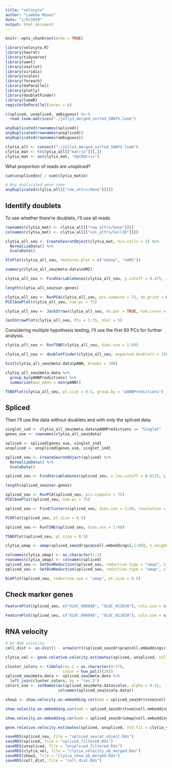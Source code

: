 ```yaml
---
title: "velocyto"
author: "Lambda Moses"
date: "1/9/2019"
output: html_document
---
```


```r
knitr::opts_chunk$set(echo = TRUE)
```

```r
library(velocyto.R)
library(Seurat)
library(tidyverse)
library(uwot)
library(zeallot)
library(viridis)
library(scales)
library(foreach)
library(doParallel)
library(plotly)
library(doubletFinder)
library(loomR)
registerDoParallel(cores = 6)
```

```r
c(spliced, unspliced, ambiguous) %<-%
  read.loom.matrices("./jelly3_merged_sorted_S0WY5.loom")
```

```r
anyDuplicated(rownames(spliced))
anyDuplicated(rownames(unspliced))
anyDuplicated(rownames(ambiguous))
```

```r
clytia_all <- connect("./jelly3_merged_sorted_S0WY5.loom")
clytia_mat <- t(clytia_all[["matrix"]][,])
clytia_mat <- as(clytia_mat, "dgCMatrix")
```
What proportion of reads are unspliced?
```r
sum(unspliced@x) / sum(clytia_mat@x)
```

```r
# Any duplicated gene name
anyDuplicated(clytia_all[["row_attrs/Gene"]][])
```

## Identify doublets
To see whether there're doublets, I'll use all reads 
```r
rownames(clytia_mat) <- clytia_all[["row_attrs/Gene"]][]
colnames(clytia_mat) <- clytia_all[["col_attrs/CellID"]][]
```

```r
clytia_all_seu <- CreateSeuratObject(clytia_mat, min.cells = 3) %>% 
  NormalizeData() %>% 
  ScaleData()
```

```r
VlnPlot(clytia_all_seu, features.plot = c("nGene", "nUMI"))
```

```r
summary(clytia_all_seu@meta.data$nUMI)
```

```r
clytia_all_seu <- FindVariableGenes(clytia_all_seu, y.cutoff = 0.475, x.low.cutoff = 0.0125)
```

```r
length(clytia_all_seu@var.genes)
```

```r
clytia_all_seu <- RunPCA(clytia_all_seu, pcs.compute = 75, do.print = FALSE)
PCElbowPlot(clytia_all_seu, num.pc = 75)
```

```r
clytia_all_seu <- JackStraw(clytia_all_seu, do.par = TRUE, num.cores = 20, num.pc = 75)
```

```r
JackStrawPlot(clytia_all_seu, PCs = 1:75, nCol = 5)
```

Considering multiple hypothesis testing, I'll use the first 60 PCs for further analysis.

```r
clytia_all_seu <- RunTSNE(clytia_all_seu, dims.use = 1:60)
```

```r
clytia_all_seu <- doubletFinder(clytia_all_seu, expected.doublets = 150)
```

```r
hist(clytia_all_seu@meta.data$pANN, breaks = 100)
```

```r
clytia_all_seu@meta.data %>% 
  group_by(pANNPredictions) %>% 
  summarize(min_pAnn = min(pANN))
```

```r
TSNEPlot(clytia_all_seu, pt.size = 0.5, group.by = "pANNPredictions")
```

## Spliced
Then I'll use the data without doublets and with only the spliced data.

```r
singlet_ind <- clytia_all_seu@meta.data$pANNPredictions == "Singlet"
genes_use <- rownames(clytia_all_seu@data)
```

```r
spliced <- spliced[genes_use, singlet_ind]
unspliced <- unspliced[genes_use, singlet_ind]
```

```r
spliced_seu <- CreateSeuratObject(spliced) %>% 
  NormalizeData() %>% 
  ScaleData()
```

```r
spliced_seu <- FindVariableGenes(spliced_seu, x.low.cutoff = 0.0125, y.cutoff = 0.475)
```

```r
length(spliced_seu@var.genes)
```

```r
spliced_seu <- RunPCA(spliced_seu, pcs.compute = 75)
PCElbowPlot(spliced_seu, num.pc = 75)
```

```r
spliced_seu <- FindClusters(spliced_seu, dims.use = 1:60, resolution = 1, print.output = FALSE)
```

```r
PCAPlot(spliced_seu, pt.size = 0.5)
```

```r
spliced_seu <- RunTSNE(spliced_seu, dims.use = 1:60)
```

```r
TSNEPlot(spliced_seu, pt.size = 0.5)
```

```r
clytia_umap <- umap(spliced_seu@dr$pca@cell.embeddings[,1:60], n_neighbors = 50, n_components = 2)
```

```r
colnames(clytia_umap) <- as.character(1:2)
rownames(clytia_umap) <- colnames(spliced)
spliced_seu <- SetDimReduction(spliced_seu, reduction.type = "umap", slot = "cell.embeddings", new.data = clytia_umap)
spliced_seu <- SetDimReduction(spliced_seu, reduction.type = "umap", slot = "key", new.data = "umap")
```

```r
DimPlot(spliced_seu, reduction.use = "umap", pt.size = 0.5)
```

## Check marker genes
```r
FeaturePlot(spliced_seu, c("XLOC_008048", "XLOC_012650"), cols.use = viridis(256), pt.size = 0.5)
```

```r
FeaturePlot(spliced_seu, c("XLOC_008048", "XLOC_012650"), cols.use = viridis(256), pt.size = 0.5, reduction.use = "umap")
```

## RNA velocity
```r
# Do RNA velocity
cell_dist <- as.dist(1 - armaCor(t(spliced_seu@dr$pca@cell.embeddings), nthreads = 20))
```

```r
clytia_vel <- gene.relative.velocity.estimates(spliced, unspliced, cell.dist = cell_dist)
```

```r
cluster_colors <- tibble(res.1 = as.character(0:27),
                         color = hue_pal()(28))
spliced_seu@meta.data <- spliced_seu@meta.data %>% 
  left_join(cluster_colors, by = "res.1")
colors_use <- setNames(ac(spliced_seu@meta.data$color, alpha = 0.5),
                       colnames(spliced_seu@scale.data))
```

```r
show1 <- show.velocity.on.embedding.cor(emb = spliced_seu@dr$tsne@cell.embeddings, vel = clytia_vel, show.grid.flow = TRUE, arrow.scale = 3, grid.n = 40, cell.colors = colors_use, cex = 0.5)
```

```r
show.velocity.on.embedding.cor(emb = spliced_seu@dr$tsne@cell.embeddings, vel = clytia_vel, show.grid.flow = TRUE, arrow.scale = 4, grid.n = 50, cell.colors = colors_use, cex = 0.5, cc = show1$cc)
```

```r
show.velocity.on.embedding.cor(emb = spliced_seu@dr$umap@cell.embeddings, vel = clytia_vel, show.grid.flow = TRUE, arrow.scale = 3, grid.n = 50, cell.colors = colors_use, cex = 0.5, cc = show1$cc)
```

```r
gene.relative.velocity.estimates(spliced, unspliced, old.fit = clytia_vel, cell.colors = colors_use, cell.dist = cell_dist, show.gene = "XLOC_008048", do.par = TRUE, cell.emb = spliced_seu@dr$tsne@cell.embeddings)
```

```r
saveRDS(spliced_seu, file = "spliced_seurat_object.Rds")
saveRDS(spliced, file = "spliced_filtered.Rds")
saveRDS(unspliced, file = "unspliced_filtered.Rds")
saveRDS(clytia_vel, file = "clytia_velocity_ab_merged.Rds")
saveRDS(show1, file = "clytia_show_ab_merged.Rds")
saveRDS(cell_dist, file = "cell_dist.Rds")
```

